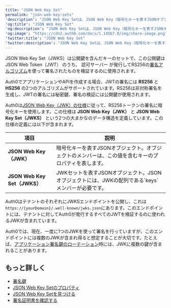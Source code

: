 ```yaml
---
title: "JSON Web Key Set"
permalink: "json-web-key-sets"
'description': "JSON Web Key Setは、JSON Web Key（暗号化キーを表すJSONオブジェクト）のセットを表すJSONオブジェクトです。"
'og:title': "JSON Web Key Set"
'og:description': "JSON Web Key Setは、JSON Web Key（暗号化キーを表すJSONオブジェクト）のセットを表すJSONオブジェクトです。"
'og:image': "https://cdn2.auth0.com/docs/1.14567.0/img/share-image.png"
'twitter:title': "JSON Web Key Set"
'twitter:description': "JSON Web Key Setは、JSON Web Key（暗号化キーを表すJSONオブジェクト）のセットを表すJSONオブジェクトです。"
---
```


JSON Web Key Set（JWKS）は公開鍵を含んだキーのセットで、この公開鍵は <Tooltip data-tooltip-id="react-containers-DefinitionTooltip-0" href="/docs/ja-jp/glossary?term=json-web-token" tip="JSON Web Token（JWT）: 二者間のクレームを安全に表現するために使用される標準IDトークン形式（および多くの場合、アクセストークン形式）。" cta="用語集の表示">JSON Web Token（JWT）</Tooltip> のうち、 <Tooltip data-tooltip-id="react-containers-DefinitionTooltip-1" href="/docs/ja-jp/glossary?term=authorization-server" tip="認可サーバー: ユーザーによるアクセスの限界を定義するために使用される集中管理型サーバー。たとえば、認可サーバーは、ユーザーが利用できるデータ、タスク、機能を制御できます。" cta="用語集の表示">認可サーバー</Tooltip> が発行してRS256の[署名アルゴリズム](/docs/ja-jp/get-started/applications/signing-algorithms)を使って署名されたものを検証するのに使用されます。

Auth0でアプリケーションやAPIを作成する場合、<Tooltip data-tooltip-id="react-containers-DefinitionTooltip-3" href="/docs/ja-jp/glossary?term=json-web-token" tip="JSON Web Token（JWT）: 二者間のクレームを安全に表現するために使用される標準IDトークン形式（および多くの場合、アクセストークン形式）。" cta="用語集の表示">JWT</Tooltip>の署名には **RS256** と **HS256** の2つのアルゴリズムがサポートされています。RS256は非対称署名を生成し、JWTの署名には秘密鍵、署名の検証には公開鍵が使用されます。

Auth0は[JSON Web Key（JWK）の仕様](https://tools.ietf.org/html/rfc7517)に従って、RS256トークンの署名に暗号化キーを使用します。この仕様は **JSON Web Key（JWK）** と **JSON Web Key Set（JWKS）** という2つの大まかなのデータ構造を定義しています。この仕様の定義には以下が含まれます。

<table class="table"><thead>
<tr>
<th>項目</th>
<th>説明</th>
</tr>
</thead>
<tbody>
<tr>
<td><strong>JSON Web Key（JWK）</strong></td>
<td>暗号化キーを表すJSONオブジェクト。オブジェクトのメンバーは、この値を含むキーのプロパティを表します。</td>
</tr>
<tr>
<td><strong>JSON Web Key Set（JWKS）</strong></td>
<td>JWKセットを表すJSONオブジェクト。JSONオブジェクトには、JWKの配列である`keys`メンバーが必要です。</td>
</tr>
</tbody>
</table>

Auth0はテナントのそれぞれにJWKSエンドポイントを公開し、これは`https://{yourDomain}/.well-known/jwks.json`にあります。このエンドポイントには、テナントに対してAuth0が発行するすべてのJWTを検証するのに使われるJWKが含まれています。

<Warning>

Auth0では、現在、一度に1つのJWKを使って署名を行っていますが、このエンドポイントには複数のJWKが含まれ得ると想定することが大切です。たとえば、[アプリケーション署名鍵のローテーション](/docs/ja-jp/get-started/tenant-settings/signing-keys/rotate-signing-keys)時には、JWKに複数の鍵が含まれることがあります。

</Warning>

## もっと詳しく

* [署名鍵](/docs/ja-jp/get-started/tenant-settings/signing-keys)
* [JSON Web Key Setのプロパティ](/docs/ja-jp/secure/tokens/json-web-tokens/json-web-key-set-properties)
* [JSON Web Key Setを見つける](/docs/ja-jp/secure/tokens/json-web-tokens/locate-json-web-key-sets)
* [署名証明書を確認する](/docs/ja-jp/get-started/tenant-settings/signing-keys/view-signing-certificates)
